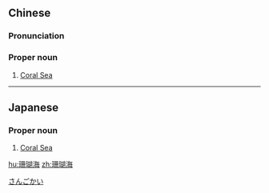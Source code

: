 ==Chinese==
{{zh-forms|type=21}}
{{wikipedia|lang=zh}}

===Pronunciation===
{{zh-pron
|m=Shānhúhǎi
|c=saan1 wu4 hoi2
|cat=pn
}}

===Proper noun===
{{zh-proper noun}}

# [[Coral Sea]]

{{zh-cat|Seas}}

----

==Japanese==
{{wikipedia|lang=ja}}
{{ja-kanjitab|さん|ご|かい|yomi=o}}

===Proper noun===
{{ja-pos|proper|さんごかい}}

# [[Coral Sea]]

[[Category:ja:Seas|さんごかい]]

[[hu:珊瑚海]]
[[zh:珊瑚海]]